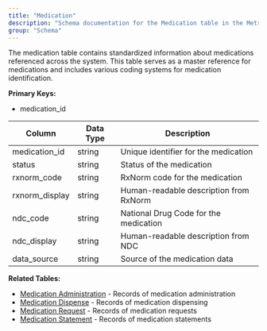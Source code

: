 ```yaml
---
title: "Medication"
description: "Schema documentation for the Medication table in the Metriport data model"
group: "Schema"
---
```


The medication table contains standardized information about medications referenced across the system. This table serves as a master reference for medications and includes various coding systems for medication identification.

**Primary Keys:**
* medication_id

| Column | Data Type | Description |
| ------ | --------- | ----------- |
| medication_id | string | Unique identifier for the medication |
| status | string | Status of the medication |
| rxnorm_code | string | RxNorm code for the medication |
| rxnorm_display | string | Human-readable description from RxNorm |
| ndc_code | string | National Drug Code for the medication |
| ndc_display | string | Human-readable description from NDC |
| data_source | string | Source of the medication data |

**Related Tables:**
* [Medication Administration](/medical-api/handling-data/schema/medication-administration) - Records of medication administration
* [Medication Dispense](/medical-api/handling-data/schema/medication-dispense) - Records of medication dispensing
* [Medication Request](/medical-api/handling-data/schema/medication-request) - Records of medication requests
* [Medication Statement](/medical-api/handling-data/schema/medication-statement) - Records of medication statements
